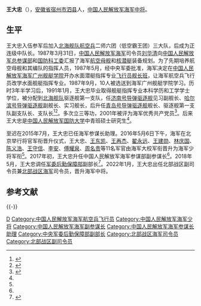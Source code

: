 '''王大忠'''（{{bd|1962年|2月||catIdx=Wang王}}），[[安徽省|安徽省]][[宿州市|宿州市]][[泗县|泗县]]人，[[中国人民解放军海军中将|中国人民解放军海军中将]]。

==生平==
王大忠入伍参军后加入[[北海舰队|北海舰队]][[中国人民解放军北部战区海军航空兵|航空兵]]二师六团（低空霸王团）三大队，后成为正连级中队长。1987年3月31日，[[中国人民解放军海军|中国人民解放军海军]]司令员[[刘华清|刘华清]]向[[中国人民解放军总参谋部|中国人民解放军总参谋部]]和[[国防科工委|国防科工委]]汇报了海军[[航空母舰|航空母舰]]和[[核潜艇|核潜艇]]装备规划。为了先期培养航空母舰和其编队的指挥人员，1987年5月，经中央军委批准，海军决定在[[中国人民解放军海军广州舰艇学院|中国人民解放军海军广州舰艇学院]]开办水面潜艇指挥专业[[飞行员舰长班|飞行员舰长班]]，让海军航空兵飞行员改学水面舰艇指挥专业。1987年9月，10人被选送到海军广州舰艇学院学习。历时3年半学习后，1991年1月，王大忠毕业取得舰艇指挥专业本科学历和工学学士学位，被分配到[[北海舰队|北海舰队]]驱逐舰第一支队，任[[济南号导弹驱逐舰|济南号导弹驱逐舰]]见习副舰长、[[哈尔滨号导弹驱逐舰|哈尔滨号导弹驱逐舰]]副舰长、实习舰长，后升任[[青岛号导弹驱逐舰|青岛号导弹驱逐舰]]舰长、驱逐舰第一支队副支队长、支队长<ref>{{Cite web |url = http://news.sohu.com/20050413/n225156563.shtml |title = 18年后的回眸与展望—中国航空母舰舰长班揭秘 |author =  |date = 2005-04-13 |publisher = 搜狐 |language =  |accessdate =  |quote =  |archive-date = 2017-02-02 |archive-url = https://web.archive.org/web/20170202031253/http://news.sohu.com/20050413/n225156563.shtml |dead-url = no }}</ref><ref name=pp>{{Cite web |url = http://www.thepaper.cn/newsDetail_forward_1653834 |title = 王大忠少将出任海军副参谋长，此前担任海军参谋长助理 |author =  |date = 2017-04-02 |publisher = 澎湃新闻 |language =  |accessdate =  |quote =  |archive-date = 2017-04-03 |archive-url = https://web.archive.org/web/20170403110451/http://www.thepaper.cn/newsDetail_forward_1653834 |dead-url = no }}</ref>。多次立三等功，2001年被评为海军优秀共产党员<ref name=caixin>{{Cite web |url = http://china.caixin.com/2016-05-11/100942109.html |title = 海军参谋长助理王大忠等11名军官晋升海军少将 |author =  |date = 2016-05-11 |publisher = 财新网 |language =  |accessdate =  |quote =  |archive-date = 2017-05-10 |archive-url = https://web.archive.org/web/20170510212004/http://china.caixin.com/2016-05-11/100942109.html |dead-url = no }}</ref>。后来王大忠是[[中国人民解放军国防大学|中国人民解放军国防大学]]中青班硕士研究生<ref name=pp/>。

至迟在2015年7月，王大忠已任海军参谋长助理。2016年5月6日下午，海军在北京举行将官军衔晋升仪式，王大忠、[[王东凯|王东凯]]、[[王再杰|王再杰]]、[[翟永远|翟永远]]、[[王建勛_(解放军)|王建勋]]、[[林庆国|林庆国]]、[[陈义浩|陈义浩]]、[[王守信_(解放军)|王守信]]、[[李安_(海军)|李安]]、[[傅耀泉|傅耀泉]]、[[周名贵|周名贵]]等11名军官由海军大校军衔晋升为海军少将军衔<ref name=caixin/>。2017年初，王大忠升任中国人民解放军海军参谋部副参谋长<ref name=pp/>。2018年5月，王大忠调任[[军委后勤保障部|军委后勤保障部]]副部长<ref>{{cite web |author1=岳怀让 |title=海军原副参谋长王大忠调任军委后勤保障部副部长 |url=https://www.thepaper.cn/newsDetail_forward_2169860 |website=澎湃新闻 |accessdate=2018-06-02 |date=2018-06-02 |archive-date=2018-11-24 |archive-url=https://web.archive.org/web/20181124162215/https://www.thepaper.cn/newsDetail_forward_2169860 |dead-url=no }}</ref>。2022年1月，王大忠出任北部战区副司令员兼[[北部战区海军|北部战区海军]]司令员，晋升海军中将。

==参考文献==
{{Reflist|2}}

{{-}}
{{s-start}}
{{s-mil|pla}}
{{s-before|[[胡中明|胡中明]]}}
{{s-title|[[中国人民解放军北部战区海军|中国人民解放军北部战区海军]]司令员|2021年12月－}}
{{s-inc}}
{{s-end}}
{{中华人民共和国现役中将}}
{{中央军委|部}}
{{DEFAULTSORT:Wang王}}
[[Category:王姓|D]]
[[Category:中国人民解放军海军航空兵飞行员|Category:中国人民解放军海军航空兵飞行员]]
[[Category:中国人民解放军海军少将|Category:中国人民解放军海军少将]]
[[Category:中国人民解放军海军副参谋长|Category:中国人民解放军海军副参谋长]]
[[Category:中国人民解放军海军参谋长助理|Category:中国人民解放军海军参谋长助理]]
[[Category:中央军委后勤保障部副部长|Category:中央军委后勤保障部副部长]]
[[Category:北部战区海军司令员|Category:北部战区海军司令员]]
[[Category:北部战区副司令员|Category:北部战区副司令员]]